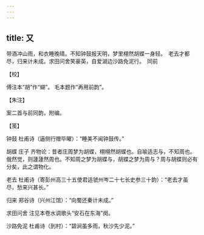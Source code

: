 ```yaml
---
---
---
```

title: 又
---







带酒冲山雨，和衣睡晚晴。不知钟鼓报天明，梦里栩然胡蝶一身轻。　老去才都尽，归来计未成。求田问舍笑豪英，自爱湖边沙路免泥行。　同前





【校】


傅注本“胡”作“蝴”。 毛本题作“再用前韵”。





【朱注】


案二首与前同韵，附编。





【笺】


钟鼓 杜甫诗（逼侧行赠毕曜）：“睡美不闻钟鼓传。”

胡蝶 庄子 齐物论：昔者庄周梦为胡蝶，栩栩然胡蝶也。自喻适志与，不知周也。俄然觉，则蘧蘧然周也。不知周之梦为胡蝶与，胡蝶之梦为周与？周与胡蝶则必有分矣，此之谓物化。

老去 杜甫诗（寄彭州高三十五使君适虢州岑二十七长史参三十韵）：“老去才虽尽，愁来兴甚长。”

归来 郑谷诗（兴州江馆）：“向蜀还秦计未成。”

求田问舍 注见本卷水调歌头“安石在东海”阕。

沙路免泥 杜甫诗（到村）：“碧涧虽多雨，秋沙先少泥。”